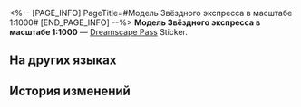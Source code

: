 <%-- [PAGE_INFO]
PageTitle=#Модель Звёздного экспресса в масштабе 1:1000#
[END_PAGE_INFO] --%>
{{Предмет Инфобокс
|id          = 223109
|Изображение = Dreamscape Pass Sticker Модель Звёздного экспресса в масштабе 1-1000.png
|Тип         = Dreamscape Pass Sticker
|Инвентарь   = 
|Редкость    = 4
|Эффект      = 
|Описание    = Пронумерованные наклейки, используемые для украшения дневника сновидений. Бывают самыми разными.
}}
{{Описание|Внутри неё моделька Пом-Пом в масштабе 1:1000.}}
'''Модель Звёздного экспресса в масштабе 1:1000''' — [[Dreamscape Pass]] Sticker.

==На других языках==
{{На других языках
|en   = 1:1000 Model of the Astral Express
|zhs  = 1:1000星穹列车模型
|zht  = 1:1000星穹列車模型
|ja   = 1/1000の星穹列車の模型
|ko   = 1:1000 은하열차 모형
|es   = Modelo del Expreso Astral a escala 1:1000
|fr   = Maquette à l'échelle 1/1&nbsp;000 de l'Astral Express
|ru   = Модель Звёздного экспресса в масштабе 1:1000
|th   = โมเดล Astral Express แบบ 1:1000
|vi   = Mô Hình Đội Tàu Astral 1:1000
|de   = 1:1000 Modell des Astralexpresses
|id   = Model Astral Express 1:1000
|pt   = Modelo em Escala 1:1000 do Expresso Astral
}}

==История изменений==
{{История изменений|3.5}}